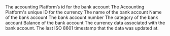 <ResponseField name="platform_id" type="string" required>
  The accounting Platform’s id for the bank account
</ResponseField>

<ResponseField name="currency_id" type="string">
  The Accounting Platform's unique ID for the currency
</ResponseField>

<ResponseField name="institution_name" type="string">
  The name of the bank account
</ResponseField>

<ResponseField name="account_name" type="string">
  Name of the bank account
</ResponseField>

<ResponseField name="account_number" type="string">
  The bank account number
</ResponseField>

<ResponseField name="category" type="string">
  The category of the bank account
</ResponseField>

<ResponseField name="balance" type="float">
  Balance of the bank account
</ResponseField>

<ResponseField name="currency" type="Object">
  The currency data associated with the bank account.
  <Expandable title="properties">
    <ResponseField name="data" type="Object">
      <Expandable title="properties">
        <Snippet file="currency_snippet.mdx" />
      </Expandable>
    </ResponseField>
  </Expandable>
</ResponseField>

<ResponseField name="updated_at" type="date" required>
  The last ISO 8601 timestamp that the data was updated at.
</ResponseField>
